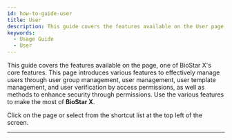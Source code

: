 ```yaml
---
id: how-to-guide-user
title: User
description: This guide covers the features available on the User page, one of BioStar X's core features.
keywords:
  - Usage Guide
  - User
---
```


This guide covers the features available on the <Cmd sid='shell.header.user' /> page, one of BioStar X's core features. This page introduces various features to effectively manage users through user group management, user management, user template management, and user verification by access permissions, as well as methods to enhance security through permissions. Use the various features to make the most of **BioStar X**.

Click <Cmd sid='shell.header.user' /> on the <Cmd sid='shell.header.launcher' /> page or select <Cmd sid='shell.header.user' /> from the shortcut list at the top left of the screen.

---

<Overview />
